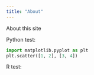 ```yaml
---
title: "About"
---
```


About this site

Python test:

```python
import matplotlib.pyplot as plt
plt.scatter([1, 2], [3, 4])
```

R test:

